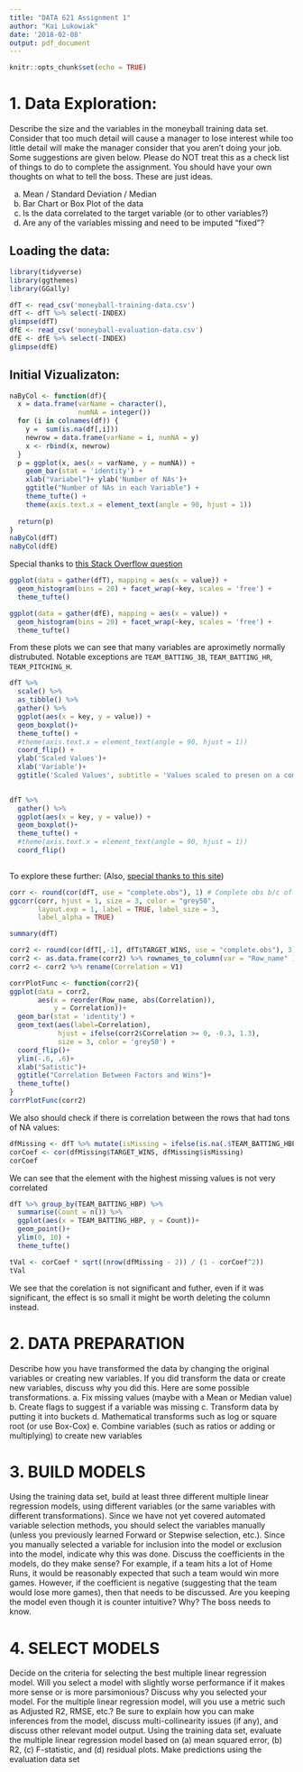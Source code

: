 ```yaml
---
title: "DATA 621 Assignment 1"
author: "Kai Lukowiak"
date: '2018-02-08'
output: pdf_document
---
```


```r
knitr::opts_chunk$set(echo = TRUE)
```

# 1. Data Exploration:
Describe the size and the variables in the moneyball training data set. Consider that too much detail will cause a manager to lose interest while too little detail will make the manager consider that you aren’t doing your job. Some suggestions are given below. Please do NOT treat this as a check list of things to do to complete the assignment. You should have your own thoughts on what to tell the boss. These are just ideas.

a. Mean / Standard Deviation / Median
b. Bar Chart or Box Plot of the data
c. Is the data correlated to the target variable (or to other variables?)
d. Are any of the variables missing and need to be imputed “fixed”?

## Loading the data:

```r
library(tidyverse)
library(ggthemes)
library(GGally)
```

```r
dfT <- read_csv('moneyball-training-data.csv')
dfT <- dfT %>% select(-INDEX)
glimpse(dfT)
dfE <- read_csv('moneyball-evaluation-data.csv')
dfE <- dfE %>% select(-INDEX)
glimpse(dfE)
```


## Initial Vizualizaton:

```r
naByCol <- function(df){
  x = data.frame(varName = character(),
                 numNA = integer())
  for (i in colnames(df)) {
    y =  sum(is.na(df[,i]))
    newrow = data.frame(varName = i, numNA = y)
    x <- rbind(x, newrow)
  }
  p = ggplot(x, aes(x = varName, y = numNA)) +
    geom_bar(stat = 'identity') +
    xlab("Variabel")+ ylab('Number of NAs')+
    ggtitle("Number of NAs in each Variable") +
    theme_tufte() +
    theme(axis.text.x = element_text(angle = 90, hjust = 1)) 
    
  return(p)
}
naByCol(dfT)
naByCol(dfE)
```


Special thanks to [this Stack Overflow question](https://stackoverflow.com/questions/13035834/plot-every-column-in-a-data-frame-as-a-histogram-on-one-page-using-ggplot)

```r
ggplot(data = gather(dfT), mapping = aes(x = value)) + 
  geom_histogram(bins = 20) + facet_wrap(~key, scales = 'free') +
  theme_tufte()

```

```r
ggplot(data = gather(dfE), mapping = aes(x = value)) + 
  geom_histogram(bins = 20) + facet_wrap(~key, scales = 'free') +
  theme_tufte()
```

From these plots we can see that many variables are aproximetly normally distrubuted. Notable exceptions are `TEAM_BATTING_3B`, `TEAM_BATTING_HR`, `TEAM_PITCHING_H`.


```r
dfT %>% 
  scale() %>% 
  as_tibble() %>% 
  gather() %>% 
  ggplot(aes(x = key, y = value)) +
  geom_boxplot()+
  theme_tufte() +
  #theme(axis.text.x = element_text(angle = 90, hjust = 1)) 
  coord_flip() +
  ylab('Scaled Values')+
  xlab('Variable')+
  ggtitle('Scaled Values', subtitle = 'Values scaled to presen on a common axis')
  
```


```r
dfT %>% 
  gather() %>% 
  ggplot(aes(x = key, y = value)) +
  geom_boxplot()+
  theme_tufte() +
  #theme(axis.text.x = element_text(angle = 90, hjust = 1)) 
  coord_flip()
  
```

To explore these further:
(Also, [special thanks to this site](https://briatte.github.io/ggcorr/#controlling-the-coefficient-labels))

```r
corr <- round(cor(dfT, use = "complete.obs"), 1) # Complete obs b/c of all NAs
ggcorr(corr, hjust = 1, size = 3, color = "grey50", 
       layout.exp = 1, label = TRUE, label_size = 3, 
       label_alpha = TRUE)
```


```r
summary(dfT)
```

```r
corr2 <- round(cor(dfT[,-1], dfT$TARGET_WINS, use = "complete.obs"), 3) # For target:
corr2 <- as.data.frame(corr2) %>% rownames_to_column(var = "Row_name" )%>% as_tibble()
corr2 <- corr2 %>% rename(Correlation = V1)
```

```r
corrPlotFunc <- function(corr2){
ggplot(data = corr2, 
       aes(x = reorder(Row_name, abs(Correlation)), 
           y = Correlation))+
  geom_bar(stat = 'identity') +
  geom_text(aes(label=Correlation), 
            hjust = ifelse(corr2$Correlation >= 0, -0.3, 1.3), 
            size = 3, color = 'grey50') +
  coord_flip()+
  ylim(-.6, .6)+
  xlab("Satistic")+
  ggtitle("Correlation Between Factors and Wins")+
  theme_tufte()
}
corrPlotFunc(corr2)
```

We also should check if there is correlation between the rows that had tons of NA values:
```r
dfMissing <- dfT %>% mutate(isMissing = ifelse(is.na(.$TEAM_BATTING_HBP), 1, 0))
corCoef <- cor(dfMissing$TARGET_WINS, dfMissing$isMissing)
corCoef
```

We can see that the element with the highest missing values is not very correlated 

```r
dfT %>% group_by(TEAM_BATTING_HBP) %>% 
  summarise(Count = n()) %>% 
  ggplot(aes(x = TEAM_BATTING_HBP, y = Count))+
  geom_point()+
  ylim(0, 10) +
  theme_tufte()
```


```r
tVal <- corCoef * sqrt((nrow(dfMissing - 2)) / (1 - corCoef^2))
tVal
```
We see that the corelation is not significant and futher, even if it was significant, the effect is so small it might be worth deleting the column instead.

# 2. DATA PREPARATION
Describe how you have transformed the data by changing the original variables or creating new variables. If you did transform the data or create new variables, discuss why you did this. Here are some possible transformations.
a. Fix missing values (maybe with a Mean or Median value)
b. Create flags to suggest if a variable was missing
c. Transform data by putting it into buckets
d. Mathematical transforms such as log or square root (or use Box-Cox)
e. Combine variables (such as ratios or adding or multiplying) to create new variables

# 3. BUILD MODELS 
Using the training data set, build at least three different multiple linear regression models, using different variables (or the same variables with different transformations). Since we have not yet covered automated variable selection methods, you should select the variables manually (unless you previously learned Forward or Stepwise selection, etc.). Since you manually selected a variable for inclusion into the model or exclusion into the model, indicate why this was done.
Discuss the coefficients in the models, do they make sense? For example, if a team hits a lot of Home Runs, it would be reasonably expected that such a team would win more games. However, if the coefficient is negative (suggesting that the team would lose more games), then that needs to be discussed. Are you keeping the model even though it is counter intuitive? Why? The boss needs to know.

# 4. SELECT MODELS
Decide on the criteria for selecting the best multiple linear regression model. Will you select a model with slightly worse performance if it makes more sense or is more parsimonious? Discuss why you selected your model.
For the multiple linear regression model, will you use a metric such as Adjusted R2, RMSE, etc.? Be sure to explain how you can make inferences from the model, discuss multi-collinearity issues (if any), and discuss other relevant model output. Using the training data set, evaluate the multiple linear regression model based on (a) mean squared error, (b) R2, (c) F-statistic, and (d) residual plots. Make predictions using the evaluation data set